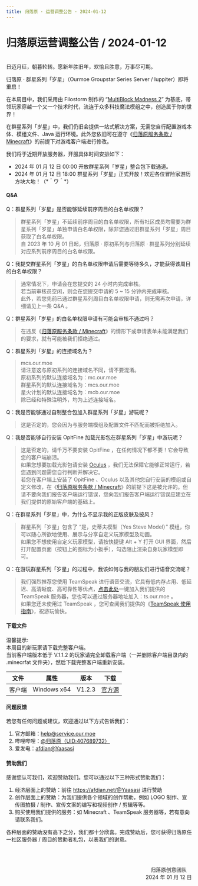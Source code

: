 ```yaml
---
title: 归落原 · 运营调整公告 · 2024-01-12
---
```


# 归落原运营调整公告 / 2024-01-12

<br />
日迈月征，朝暮轮转。愿新年胜旧年，欢愉且胜意，万事尽可期。

归落原 · 群星系列「岁星」（Ourmoe Groupstar Series Server / Iuppiter）即将重启！

在本周目中，我们采用由 Filostorm 制作的 “[MultiBlock Madness 2](https://www.curseforge.com/minecraft/modpacks/multiblock-madness-2)” 为基底，带领玩家穿越一个又一个技术时代，流连于众多科技魔法模组之中，创造属于你的世界！

在群星系列「岁星」中，我们仍旧会提供一站式解决方案，无需您自行配置游戏本体、模组文件、Java 运行环境。此外您依旧可在遵守《[归落原服务条款 / Minecraft](../../docs/rules/terms_of_minecraft_service)》的前提下对游戏客户端进行修改。

我们将于近期开放服务器，开服具体时间安排如下：

- 2024 年 01 月 12 日 00:00 开放群星系列「岁星」整合包下载通道。
- 2024 年 01 月 12 日 18:00 群星系列「岁星」正式开放！欢迎各位冒险家游历方块大地！（&#42;＾ワ＾&#42;） 


#### Q&A

Q：群星系列「岁星」是否能够延续前序周目的白名单权限？
> 群星系列「岁星」不延续前序周目的白名单权限，所有社区成员均需要为群星系列「岁星」单独申请白名单权限，除非您通过旧群星系列「岁星」周目获取了白名单权限。\
> 自 2023 年 10 月 01 日起，归落原 · 原初系列与归落原 · 群星系列分别延续对应系列前序周目的白名单权限。

Q：我提交群星系列「岁星」的白名单权限申请后需要等待多久，才能获得该周目的白名单权限？
> 通常情况下，申请会在您提交的 24 小时内完成审核。\
> 若当前审核员空闲，则会在您提交申请的 5 ~ 15 分钟内完成审核。\
> 此外，若您先前已通过群星系列周目白名单权限申请，则无需再次申请，详细请见上一条 Q&A 。

Q：群星系列「岁星」的白名单权限申请有可能会审核不通过吗？
> 在违反《[归落原服务条款 / Minecraft](../../docs/rules/terms_of_minecraft_service)》的情形下或申请表单未能满足我们的要求，就有可能被我们拒绝通过。

Q：群星系列「岁星」的连接域名为？
> mcs.our.moe\
> 请注意这与原初系列的连接域名不同，请不要混淆。\
> 原初系列的默认连接域名为：mc.our.moe\
> 群星系列的默认连接域名为：mcs.our.moe\
> 星火计划的默认连接域名为：mcb.our.moe\
> 除已经和特殊注明外，均为上述连接域名。

Q：我是否能够通过自制整合包加入群星系列「岁星」游玩呢？
> 这是否定的，您会因为与服务端模组及配置文件不匹配而被拒绝加入。

Q：我是否能够自行安装 OpitFine 加载光影包在群星系列「岁星」中游玩呢？
> 这是否定的，请千万不要安装 OpitFine ，在任何情况下都不要！它会导致您的客户端崩溃。\
> 如果您想要加载光影包请安装 [Oculus](https://modrinth.com/mod/oculus) ，我们无法保障它能够正常运行，若您遇到问题需您自行判断并解决它。\
> 若您在客户端上安装了 OpitFine 、Oculus 以及其他您自行安装的模组或自定义修改，在《[归落原服务条款 / Minecraft](../../docs/rules/terms_of_minecraft_service)》的前提下这是被允许的。但请不要向我们报告客户端运行错误，您向我们报告客户端运行错误应建立在我们提供的原始客户端的基础上。

Q：在群星系列「岁星」中，为什么不显示我的正版皮肤及披风？
> 群星系列「岁星」包含了 “是，史蒂夫模型（Yes Steve Model）” 模组，你可以随心所欲地使用、展示与分享自定义玩家模型及动画。\
> 如果您不想使用自定义玩家模型，请按快捷键 Alt + Y 打开 GUI 界面，然后打开配置页面（按钮上的图标为小扳手），勾选阻止渲染自身玩家模型即可。

Q：在游玩群星系列「岁星」的过程中，我该如何与我的朋友们进行语音交流呢？
> 我们强烈推荐您使用 TeamSpeak 进行语音交流，它具有低内存占用、低延迟、高清晰度、高可靠性等优点，[点击此处](ts3server:/ts.our.moe)一键加入我们提供的 TeamSpeak 服务器，您也可以通过服务器地址加入：ts.our.moe 。\
> 如果您还未使用过 TeamSpeak ，您可查阅我们提供的《[TeamSpeak 使用指南](../../docs/wiki/teamspeak_user_guide)》，祝游玩愉快。


#### 下载文件

温馨提示:\
本周目的新玩家请下载完整客户端。\
当前客户端版本低于 V.1.1.2 的玩家请完全卸载客户端（一并删除客户端目录内的 .minecrfat 文件夹），然后下载完整客户端重新安装。

| 文件 | 属性 | 版本 | 下载 |
| :----: | :----: | :----: | :----: |
| 客户端 | Windows x64 | V1.2.3 | [官方源](https://drive.weixin.qq.com/s?k=AJgATAeAAAom010HS2) |


#### 问题反馈

若您有任何问题或建议，欢迎通过以下方式告诉我们：

1. 官方邮箱：help@service.our.moe
2. 哔哩哔哩：[@归落原（UID:407689732）](https://space.bilibili.com/407689732)
3. 爱发电：[afdian@Yaasasi](https://afdian.net/@Yaasasi)


#### 赞助我们

感谢您认可我们，欢迎赞助我们。您可以通过以下三种形式赞助我们：

1. 经济层面上的赞助：前往 https://afdian.net/@Yaasasi 进行赞助
2. 创作层面上的赞助：为我们提供各个领域的创作帮助，例如 LOGO 制作、宣传图拍摄 / 制作、宣传文案的编写和视频创作 / 剪辑等等。
3. 购买使用我们提供的服务：如 Minecraft 、TeamSpeak 服务器等，若有意向请联系我们。

各种层面的赞助没有高下之分，我们都十分欣喜。完成赞助后，您可获得归落原任一社区服务器 / 周目的赞助者礼包，以表我们的谢意。



<br /><br /><p align="right">归落原创意团队&emsp;<br />2024 年 01 月 12 日</p>